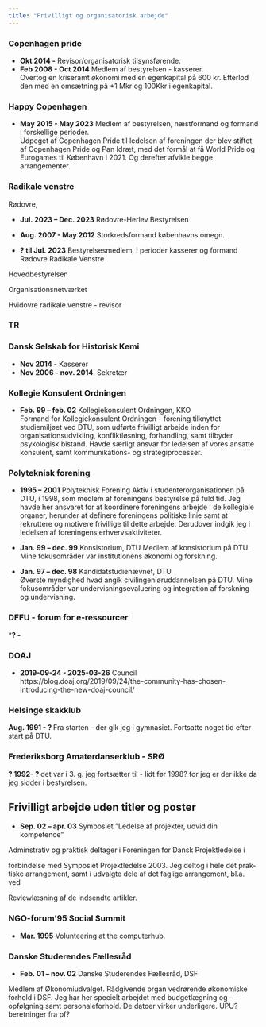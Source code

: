 ```yaml
---
title: "Frivilligt og organisatorisk arbejde"
---
```



### Copenhagen pride 
- **Okt 2014 -** Revisor/organisatorisk tilsynsførende.
- **Feb 2008 - Oct 2014** Medlem af bestyrelsen - kasserer.  
Overtog en kriseramt økonomi med en egenkapital på 600 kr. Efterlod den med en omsætning på +1 Mkr og 100Kkr i egenkapital.


### Happy Copenhagen 
- **May 2015 - May 2023** Medlem af bestyrelsen, næstformand og formand i forskellige perioder.  
Udpeget af Copenhagen Pride til ledelsen af foreningen der blev stiftet af Copenhagen Pride og Pan Idræt, med det
formål at få World Pride og Eurogames til København i 2021. Og derefter afvikle begge arrangementer.


### Radikale venstre
Rødovre, 

- **Jul. 2023 -- Dec. 2023** Rødovre-Herlev Bestyrelsen

- **Aug. 2007 - May 2012** Storkredsformand københavns omegn.

- **? til Jul. 2023** Bestyrelsesmedlem, i perioder kasserer og formand  Rødovre Radikale Venstre

Hovedbestyrelsen

Organisationsnetværket

Hvidovre radikale venstre - revisor

### TR

### Dansk Selskab for Historisk Kemi
- **Nov 2014 -** Kasserer
- **Nov 2006 - nov. 2014**. Sekretær


### Kollegie Konsulent Ordningen
- **Feb. 99 – feb. 02** Kollegiekonsulent Ordningen, KKO  
Formand for Kollegiekonsulent Ordningen - forening tilknyttet studiemiljøet
ved DTU, som udførte frivilligt arbejde inden for organisationsudvikling, konfliktløsning, forhandling, samt tilbyder psykologisk bistand. Havde særligt
ansvar for ledelsen af vores ansatte konsulent, samt kommunikations- og strategiprocesser.

### Polyteknisk forening
- **1995 – 2001** Polyteknisk Forening
Aktiv i studenterorganisationen på DTU, i 1998, som medlem af foreningens
bestyrelse på fuld tid. Jeg havde her ansvaret for at koordinere foreningens
arbejde i de kollegiale organer, herunder at definere foreningens politiske linie
samt at rekruttere og motivere frivillige til dette arbejde. Derudover indgik jeg
i ledelsen af foreningens erhvervsaktiviteter.

- **Jan. 99 – dec. 99** Konsistorium, DTU
Medlem af konsistorium på DTU.  
Mine fokusområder var institutionens økonomi og forskning.
- **Jan. 97 – dec. 98** Kandidatstudienævnet, DTU  
Øverste myndighed hvad angik civilingeniøruddannelsen på DTU. Mine fokusområder var undervisningsevaluering og integration af forskning og undervisning.


### DFFU - forum for e-ressourcer
***? - **

### DOAJ
- **2019-09-24 - 2025-03-26** Council  
https://blog.doaj.org/2019/09/24/the-community-has-chosen-introducing-the-new-doaj-council/

### Helsinge skakklub
**Aug. 1991 - ? **
Fra starten - der gik jeg i gymnasiet. Fortsatte noget tid efter start på DTU.

### Frederiksborg Amatørdanserklub - SRØ
**? 1992- ? ** det var i 3. g. jeg fortsætter til - lidt før 1998? for jeg er der ikke 
da jeg sidder i bestyrelsen.

## Frivilligt arbejde uden titler og poster
- **Sep. 02 – apr. 03** Symposiet ”Ledelse af projekter, udvid din kompetence”

Adminstrativ og praktisk deltager i Foreningen for Dansk Projektledelse i

forbindelse med Symposiet Projektledelse 2003. Jeg deltog i hele det prak-
tiske arrangement, samt i udvalgte dele af det faglige arrangement, bl.a. ved

Reviewlæsning af de indsendte artikler.

### NGO-forum'95 Social Summit
- **Mar. 1995** Volunteering at the computerhub.

### Danske Studerendes Fællesråd
- **Feb. 01 – nov. 02** Danske Studerendes Fællesråd, DSF

Medlem af Økonomiudvalget. Rådgivende organ vedrørende økonomiske
forhold i DSF. Jeg har her specielt arbejdet med budgetlægning og -opfølgning
samt personaleforhold. De datoer virker underligere. UPU?
beretninger fra pf?